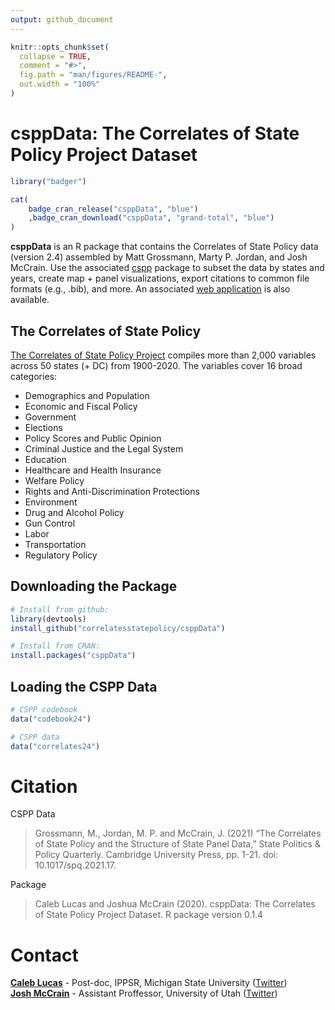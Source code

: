 ```yaml
---
output: github_document
---
```


<!-- README.md is generated from README.Rmd. Please edit that file -->

```r
knitr::opts_chunk$set(
  collapse = TRUE,
  comment = "#>",
  fig.path = "man/figures/README-",
  out.width = "100%"
)
```

# csppData: The Correlates of State Policy Project Dataset

```r
library("badger")

```

<!-- badges: start -->
```r
cat(
	badge_cran_release("csppData", "blue")
	,badge_cran_download("csppData", "grand-total", "blue")
)

```
<!-- badges: end -->

**csppData** is an R package that contains the Correlates of State Policy data (version 2.4) assembled by Matt Grossmann, Marty P. Jordan, and Josh McCrain. Use the associated [cspp](https://github.com/correlatesstatepolicy/cspp) package to subset the data by states and years, create map + panel visualizations, export citations to common file formats (e.g., .bib), and more. An associated [web application](https://cspp.ippsr.msu.edu/cspp/) is also available.

## The Correlates of State Policy

[The Correlates of State Policy Project](http://ippsr.msu.edu/public-policy/correlates-state-policy) compiles more than 2,000 variables across 50 states (+ DC) from 1900-2020. The variables cover 16 broad categories:

* Demographics and Population
* Economic and Fiscal Policy
* Government
* Elections
* Policy Scores and Public Opinion
* Criminal Justice and the Legal System
* Education
* Healthcare and Health Insurance
* Welfare Policy
* Rights and Anti-Discrimination Protections
* Environment
* Drug and Alcohol Policy
* Gun Control
* Labor
* Transportation
* Regulatory Policy

## Downloading the Package

```r
# Install from github:
library(devtools)
install_github("correlatesstatepolicy/csppData")

# Install from CRAN:
install.packages("csppData")

```

## Loading the CSPP Data

```r
# CSPP codebook
data("codebook24")

# CSPP data
data("correlates24")

```

# Citation

CSPP Data

> Grossmann, M., Jordan, M. P. and McCrain, J. (2021) “The Correlates of State Policy and the Structure of State Panel Data,” State Politics & Policy Quarterly. Cambridge University Press, pp. 1-21. doi: 10.1017/spq.2021.17.

Package

> Caleb Lucas and Joshua McCrain (2020). csppData: The Correlates of State Policy Project Dataset.
R package version 0.1.4

# Contact

[**Caleb Lucas**](https://caleblucas.com/) - Post-doc, IPPSR, Michigan State University ([Twitter](https://twitter.com/caleblucas)) <br />
[**Josh McCrain**](http://joshuamccrain.com) - Assistant Proffessor, University of Utah ([Twitter](https://twitter.com/joshmccrain))
